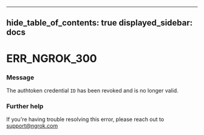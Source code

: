 

---
hide_table_of_contents: true
displayed_sidebar: docs
---


# ERR_NGROK_300

### Message
The authtoken credential `ID` has been revoked
and is no longer valid.

<ErrorDetails error="err_ngrok_300" />



### Further help
If you're having trouble resolving this error, please reach out to [support@ngrok.com](mailto:support@ngrok.com?subject=Help%20with%20ERR_NGROK_300)

